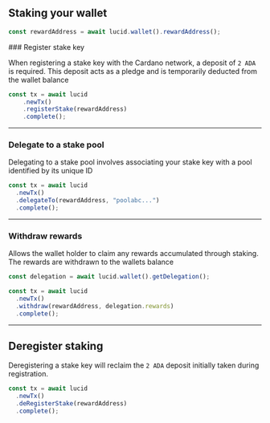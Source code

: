 
## Staking your wallet

```typescript
const rewardAddress = await lucid.wallet().rewardAddress();
```

<Steps>
### Register stake key

When registering a stake key with the Cardano network, a deposit of `2 ADA` is required. This deposit acts as a pledge and is temporarily deducted from the wallet balance

```typescript
const tx = await lucid
    .newTx()
    .registerStake(rewardAddress)
    .complete();
```

---

### Delegate to a stake pool

Delegating to a stake pool involves associating your stake key with a pool identified by its unique ID

```typescript
const tx = await lucid
  .newTx()
  .delegateTo(rewardAddress, "poolabc...")
  .complete();
```

---

### Withdraw rewards

Allows the wallet holder to claim any rewards accumulated through staking. The rewards are withdrawn to the wallets balance

```typescript
const delegation = await lucid.wallet().getDelegation();

const tx = await lucid
  .newTx()
  .withdraw(rewardAddress, delegation.rewards)
  .complete();
```

</Steps>

---

## Deregister staking

Deregistering a stake key will reclaim the `2 ADA` deposit initially taken during registration.

```typescript
const tx = await lucid
  .newTx()
  .deRegisterStake(rewardAddress)
  .complete();
```
